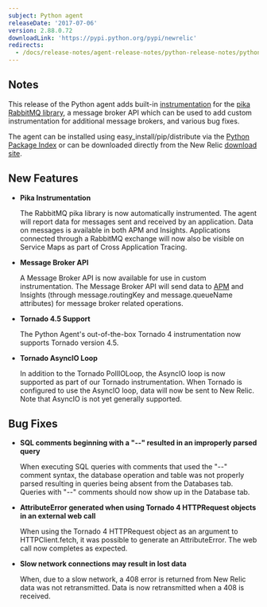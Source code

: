 ```yaml
---
subject: Python agent
releaseDate: '2017-07-06'
version: 2.88.0.72
downloadLink: 'https://pypi.python.org/pypi/newrelic'
redirects:
  - /docs/release-notes/agent-release-notes/python-release-notes/python-agent-288071
---
```


## Notes

This release of the Python agent adds built-in [instrumentation](https://docs.newrelic.com/docs/agents/python-agent/supported-features/use-rabbitmq-message-queues) for the [pika RabbitMQ library](https://pypi.python.org/pypi/pika), a message broker API which can be used to add custom instrumentation for additional message brokers, and various bug fixes.

The agent can be installed using easy_install/pip/distribute via the [Python Package Index](https://pypi.python.org/pypi/newrelic) or can be downloaded directly from the New Relic [download site](https://download.newrelic.com/python_agent/release/).

## New Features

* **Pika Instrumentation**

  The RabbitMQ pika library is now automatically instrumented. The agent will report data for messages sent and received by an application. Data on messages is available in both APM and Insights. Applications connected through a RabbitMQ exchange will now also be visible on Service Maps as part of Cross Application Tracing.
* **Message Broker API**

  A Message Broker API is now available for use in custom instrumentation. The Message Broker API will send data to [APM](https://docs.newrelic.com/docs/agents/python-agent/supported-features/use-rabbitmq-message-queues) and Insights (through message.routingKey and message.queueName attributes) for message broker related operations.
* **Tornado 4.5 Support**

  The Python Agent's out-of-the-box Tornado 4 instrumentation now supports Tornado version 4.5.
* **Tornado AsyncIO Loop**

  In addition to the Tornado PollIOLoop, the AsyncIO loop is now supported as part of our Tornado instrumentation. When Tornado is configured to use the AsyncIO loop, data will now be sent to New Relic. Note that AsyncIO is not yet generally supported.

## Bug Fixes

* **SQL comments beginning with a "--" resulted in an improperly parsed query**

  When executing SQL queries with comments that used the "--" comment syntax, the database operation and table was not properly parsed resulting in queries being absent from the Databases tab. Queries with "--" comments should now show up in the Database tab.
* **AttributeError generated when using Tornado 4 HTTPRequest objects in an external web call**

  When using the Tornado 4 HTTPRequest object as an argument to HTTPClient.fetch, it was possible to generate an AttributeError. The web call now completes as expected.
* **Slow network connections may result in lost data**

  When, due to a slow network, a 408 error is returned from New Relic data was not retransmitted. Data is now retransmitted when a 408 is received.

